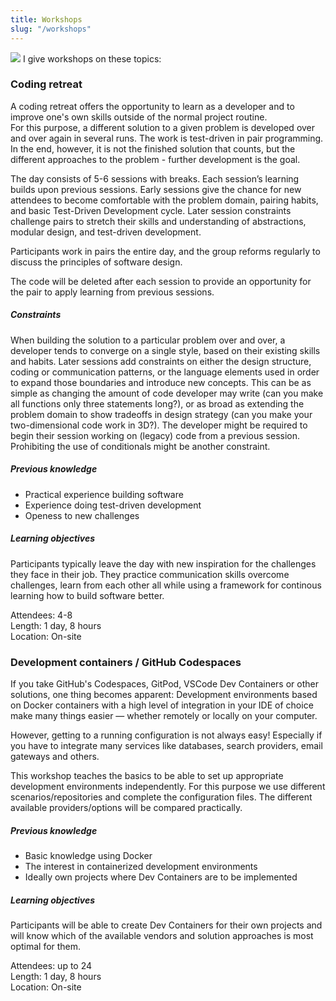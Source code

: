 ```yaml
---
title: Workshops
slug: "/workshops"
---
```


![](./WorkshopTraining.png)
I give workshops on these topics:

### Coding retreat

A coding retreat offers the opportunity to learn as a developer and to improve one's own skills outside of the normal project routine.  
For this purpose, a different solution to a given problem is developed over and over again in several runs. The work is test-driven in pair programming. In the end, however, it is not the finished solution that counts, but the different approaches to the problem - further development is the goal. 

The day consists of 5-6 sessions with breaks. Each session’s learning builds upon previous sessions. Early sessions give the chance for new attendees to become comfortable with the problem domain, pairing habits, and basic Test-Driven Development cycle. Later session constraints challenge pairs to stretch their skills and understanding of abstractions, modular design, and test-driven development.

Participants work in pairs the entire day, and the group reforms regularly to discuss the principles of software design.

The code will be deleted after each session to provide an opportunity for the pair to apply learning from previous sessions.

##### Constraints

When building the solution to a particular problem over and over, a developer tends to converge on a single style, based on their existing skills and habits. Later sessions add constraints on either the design structure, coding or communication patterns, or the language elements used in order to expand those boundaries and introduce new concepts. This can be as simple as changing the amount of code developer may write (can you make all functions only three statements long?), or as broad as extending the problem domain to show tradeoffs in design strategy (can you make your two-dimensional code work in 3D?). The developer might be required to begin their session working on (legacy) code from a previous session. Prohibiting the use of conditionals might be another constraint.

##### Previous knowledge

- Practical experience building software
- Experience doing test-driven development
- Openess to new challenges

##### Learning objectives
Participants typically leave the day with new inspiration for the challenges they face in their job.
They practice communication skills overcome challenges, learn from each other all while using a framework for continous learning how to build software better.

Attendees: 4-8  
Length: 1 day, 8 hours  
Location: On-site  


### Development containers / GitHub Codespaces

If you take GitHub's Codespaces, GitPod, VSCode Dev Containers or other solutions, one thing becomes apparent: Development environments based on Docker containers with a high level of integration in your IDE of choice make many things easier &mdash; whether remotely or locally on your computer.

However, getting to a running configuration is not always easy! Especially if you have to integrate many services like databases, search providers, email gateways and others.  

This workshop teaches the basics to be able to set up appropriate development environments independently. For this purpose we use different scenarios/repositories and complete the configuration files. The different available providers/options will be compared practically.


##### Previous knowledge

- Basic knowledge using Docker  
- The interest in containerized development environments  
- Ideally own projects where Dev Containers are to be implemented

##### Learning objectives
Participants will be able to create Dev Containers for their own projects and will know which of the available vendors and solution approaches is most optimal for them.

Attendees: up to 24  
Length: 1 day, 8 hours  
Location: On-site  
